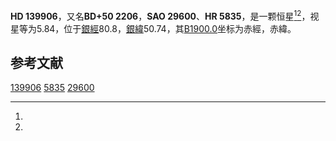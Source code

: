 {{Starbox begin
| name = HD 139906
}}
{{Starbox observe
| epoch = [[J2000.0|J2000.0]]
| constell = {{星座名待查}}<ref name=SIMBAD>{{cite web
 | url=http://simbad.u-strasbg.fr/simbad/sim-id?Ident=HR+5835
 | title=Pulsating variable Star
 | publisher=Centre de Données astronomiques de Strasbourg
 | work=SIMBAD
 | accessdate=2012-07-13
 | archive-date=2020-02-03
 | archive-url=https://web.archive.org/web/20200203040308/http://simbad.u-strasbg.fr/simbad/sim-id?Ident=HR+5835
 }}</ref><ref name=DATA>{{cite web
 | url=http://vizier.u-strasbg.fr/viz-bin/VizieR-5?-out.add=.&-source=5050&-corr=PK=HR&-out.max=9999&HR=5835
 | title=VizieR Detailed Page
 | accessdate=2012-07-13
 | archive-date=2020-02-03
 | archive-url=https://web.archive.org/web/20200203040310/http://vizier.u-strasbg.fr/viz-bin/VizieR-5?-out.add=.&-source=5050&-corr=PK=HR&-out.max=9999&HR=5835
 | dead-url=no
 }}</ref>
| 星官 = 
| ra = {{RA|15|38|34.3}}<ref name=SIMBAD /><ref name=DATA />
| dec = {{DEC|+50|25|24}}<ref name=SIMBAD /><ref name=DATA />
| appmag_v = 5.84<ref name=SIMBAD /><ref name=DATA />
}}
{{Starbox character
| class = G8III<ref name=SIMBAD /><ref name=DATA />
| b-v = 0.83<ref name=SIMBAD /><ref name=DATA />
| u-b = <ref name=SIMBAD /><ref name=DATA />
| r-i = <ref name=SIMBAD /><ref name=DATA />
| variable = 
}}
{{Starbox astrometry
| radial_v = 
| prop_mo_ra = -14
| parallax = 
| p_error = 
}}
{{Starbox catalog
| names =BD+50 2206，[[SAO星表|SAO]] 29600，[[HD星表|HD]] 139906，[[HR星表|HR]] 5835}}
{{Starbox reference |Simbad=HR+5835}}
{{Starbox end}}

'''HD 139906'''，又名'''BD+50 2206'''，'''SAO 29600'''、'''HR 5835'''，是一颗恒星<ref name=SIMBAD /><ref name=DATA />，视星等为5.84，位于[[銀道座標系|銀經]]80.8，[[銀道座標系|銀緯]]50.74，其[[B1900.0|B1900.0]]坐标为赤經{{RA|15|35|38.9}}，赤緯{{DEC|+50|50.74|58}}。

== 参考文献 ==
{{reflist}}

{{star-stub}}

[[Category:HD和HDE天體|139906]]
[[Category:HR天體|5835]]
[[Category:SAO天體|29600]]